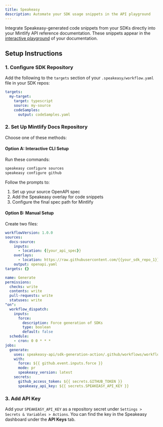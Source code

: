 ```yaml
---
title: Speakeasy
description: Automate your SDK usage snippets in the API playground
---
```


Integrate Speakeasy-generated code snippets from your SDKs directly into your Mintlify API reference documentation. These snippets appear in the [interactive playground](https://mintlify.com/docs/api-playground/overview) of your documentation.

## Setup Instructions

### 1. Configure SDK Repository
Add the following to the `targets` section of your `.speakeasy/workflow.yaml` file in your SDK repos:

```yaml .speakeasy/workflow.yaml
targets:
  my-target:
    target: typescript
    source: my-source
    codeSamples:
      output: codeSamples.yaml
```

### 2. Set Up Mintlify Docs Repository

Choose one of these methods:

#### Option A: Interactive CLI Setup
Run these commands:
```bash
speakeasy configure sources
speakeasy configure github
```

Follow the prompts to:
1. Set up your source OpenAPI spec
2. Add the Speakeasy overlay for code snippets
3. Configure the final spec path for Mintlify

#### Option B: Manual Setup
Create two files:

```yaml .speakeasy/workflow.yaml
workflowVersion: 1.0.0
sources:
  docs-source:
    inputs:
      - location: {{your_api_spec}}
    overlays:
      - location: https://raw.githubusercontent.com/{{your_sdk_repo_1}}/codeSamples.yaml
    output: openapi.yaml
targets: {}
```

```yaml .github/workflows/sdk_generation.yaml
name: Generate
permissions:
  checks: write
  contents: write
  pull-requests: write
  statuses: write
"on":
  workflow_dispatch:
    inputs:
      force:
        description: Force generation of SDKs
        type: boolean
        default: false
  schedule:
    - cron: 0 0 * * *
jobs:
  generate:
    uses: speakeasy-api/sdk-generation-action/.github/workflows/workflow-executor.yaml@v15
    with:
      force: ${{ github.event.inputs.force }}
      mode: pr
      speakeasy_version: latest
    secrets:
      github_access_token: ${{ secrets.GITHUB_TOKEN }}
      speakeasy_api_key: ${{ secrets.SPEAKEASY_API_KEY }}
```

### 3. Add API Key
Add your `SPEAKEASY_API_KEY` as a repository secret under `Settings > Secrets & Variables > Actions`. You can find the key in the Speakeasy dashboard under the **API Keys** tab.